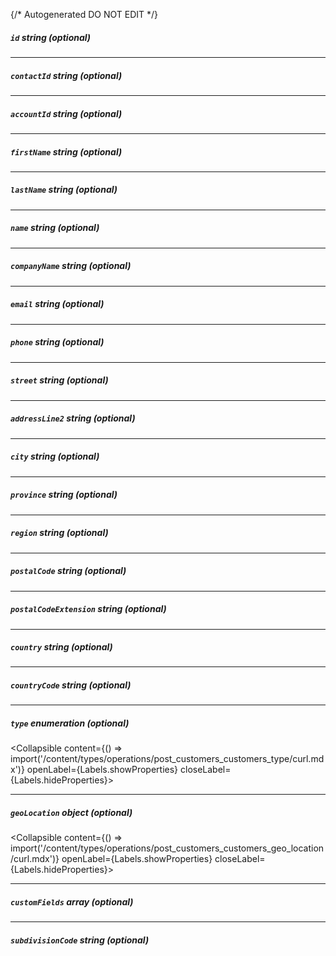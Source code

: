 {/* Autogenerated DO NOT EDIT  */}

##### `id` _string (optional)_

---
##### `contactId` _string (optional)_

---
##### `accountId` _string (optional)_

---
##### `firstName` _string (optional)_

---
##### `lastName` _string (optional)_

---
##### `name` _string (optional)_

---
##### `companyName` _string (optional)_

---
##### `email` _string (optional)_

---
##### `phone` _string (optional)_

---
##### `street` _string (optional)_

---
##### `addressLine2` _string (optional)_

---
##### `city` _string (optional)_

---
##### `province` _string (optional)_

---
##### `region` _string (optional)_

---
##### `postalCode` _string (optional)_

---
##### `postalCodeExtension` _string (optional)_

---
##### `country` _string (optional)_

---
##### `countryCode` _string (optional)_

---
##### `type` _enumeration (optional)_
<Collapsible content={() => import('/content/types/operations/post_customers_customers_type/curl.mdx')} openLabel={Labels.showProperties} closeLabel={Labels.hideProperties}>
</Collapsible>

---
##### `geoLocation` _object (optional)_
<Collapsible content={() => import('/content/types/operations/post_customers_customers_geo_location/curl.mdx')} openLabel={Labels.showProperties} closeLabel={Labels.hideProperties}>
</Collapsible>

---
##### `customFields` _array (optional)_

---
##### `subdivisionCode` _string (optional)_



